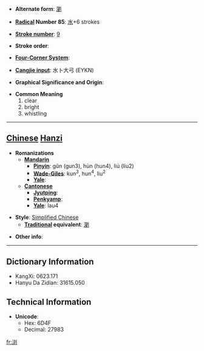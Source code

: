 * '''Alternate form''': [[瀏]]

* '''[[Wiktionary:Chinese radical index| Radical]] Number 85''': [[Wiktionary:Chinese radical index 水|水]]+6 strokes

* '''[[Wiktionary:Chinese total strokes index|Stroke number]]''': [[Wiktionary:Chinese total strokes index 9|9]]

* '''Stroke order''': 

* '''[[Wiktionary:Chinese four corner index|Four-Corner System]]''': 

* '''[[Wiktionary:Chinese Cangjie index|Cangjie input]]''': 水卜大弓 (EYKN)

* '''Graphical Significance and Origin''': 

* '''Common Meaning'''
*#clear
*# bright
*# whistling


----

== [[Chinese]] [[Hanzi]] ==

* '''Romanizations'''
** '''[[Mandarin]]'''
*** '''[[Pinyin]]''': gǔn (gun3), hùn (hun4), liú (liu2)
*** '''[[Wade-Giles]]''': kun<sup>3</sup>, hun<sup>4</sup>, liu<sup>2</sup>
*** '''[[Yale]]''': 
** '''[[Cantonese]]'''
*** '''[[Jyutping]]''':
*** '''[[Penkyamp]]''': 
*** '''[[Yale]]''': lau4

* '''Style''': [[Simplified Chinese]] 
** '''[[Traditional Chinese|Traditional]] equivalent''': [[瀏]]

* '''Other info''': 

----

== Dictionary Information ==

* KangXi: 0623.171
* Hanyu Da Zidian: 31615.050

== Technical Information ==

* '''Unicode''':
** Hex: 6D4F
** Decimal: 27983

[[fr:浏]]